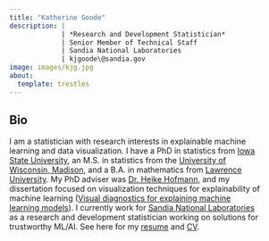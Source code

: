 ```yaml
---
title: "Katherine Goode"
description: | 
             | *Research and Development Statistician*
             | Senior Member of Technical Staff
             | Sandia National Laboratories
             | kjgoode\@sandia.gov
image: images/kjg.jpg
about:
  template: trestles
---
```


::: {.column-page style="width: 90%"}
## Bio

I am a statistician with research interests in explainable machine learning and data visualization. I have a PhD in statistics from [Iowa State University](https://www.stat.iastate.edu/), an M.S. in statistics from the [University of Wisconsin, Madison](https://stat.wisc.edu/), and a B.A. in mathematics from [Lawrence University](https://www.lawrence.edu/academics/college/mathematics). My PhD adviser was [Dr. Heike Hofmann](https://heike.github.io/), and my dissertation focused on visualization techniques for explainability of machine learning ([Visual diagnostics for explaining machine learning models](https://dr.lib.iastate.edu/items/abac51d2-c05b-4ef2-90f5-03740ff5c682)). I currently work for [Sandia National Laboratories](https://www.sandia.gov/) as a research and development statistician working on solutions for trustworthy ML/AI. See here for my [resume](https://goodekat.github.io/cv/resume/goode.html) and [CV](https://goodekat.github.io/cv/cv/goode.pdf).
:::
